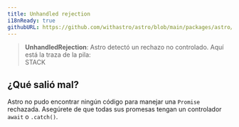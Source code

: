 ```yaml
---
title: Unhandled rejection
i18nReady: true
githubURL: https://github.com/withastro/astro/blob/main/packages/astro/src/core/errors/errors-data.ts
---
```



> **UnhandledRejection**: Astro detectó un rechazo no controlado. Aquí está la traza de la pila:<br/>STACK

## ¿Qué salió mal?
Astro no pudo encontrar ningún código para manejar una `Promise` rechazada. Asegúrete de que todas sus promesas tengan un controlador `await` o `.catch()`.



